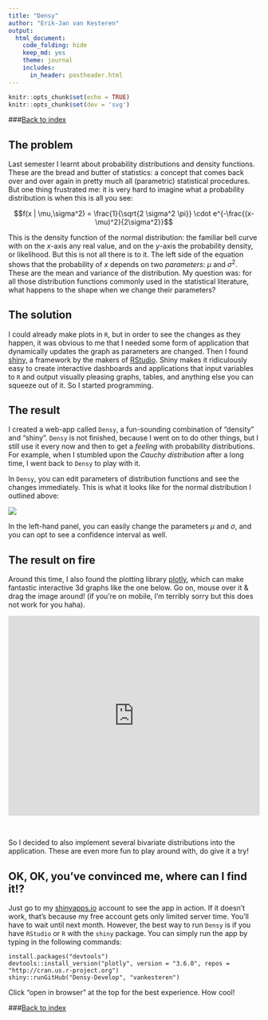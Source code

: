 ```yaml
---
title: "Densy"
author: "Erik-Jan van Kesteren"
output:
  html_document:
    code_folding: hide
    keep_md: yes
    theme: journal
    includes:
      in_header: postheader.html
---
```


```r
knitr::opts_chunk$set(echo = TRUE)
knitr::opts_chunk$set(dev = 'svg')
```

###[Back to index](../index.html)

## The problem
Last semester I learnt about probability distributions and density functions. These are the bread and butter of statistics: a concept that comes back over and over again in pretty much all (parametric) statistical procedures. But one thing frustrated me: it is very hard to imagine what a probability distribution is when this is all you see:

$$f(x | \mu,\sigma^2) = \frac{1}{\sqrt{2 \sigma^2 \pi}} \cdot e^{-\frac{(x-\mu)^2}{2\sigma^2}}$$


This is the density function of the normal distribution: the familiar bell curve with on the $x$-axis any real value, and on the $y$-axis the probability density, or likelihood. But this is not all there is to it. The left side of the equation shows that the probability of $x$ depends on two *parameters*: $\mu$ and $\sigma^2$. These are the mean and variance of the distribution. My question was: for all those distribution functions commonly used in the statistical literature, what happens to the shape when we change their parameters?

## The solution
I could already make plots in `R`, but in order to see the changes as they happen, it was obvious to me that I needed some form of application that dynamically updates the graph as parameters are changed. Then I found [shiny](http://shiny.rstudio.com/), a framework by the makers of [RStudio](https://www.rstudio.com/). Shiny makes it ridiculously easy to create interactive dashboards and applications that input variables to `R` and output visually pleasing graphs, tables, and anything else you can squeeze out of it. So I started programming.

## The result

I created a web-app called `Densy`, a fun-sounding combination of "density" and "shiny". `Densy` is not finished, because I went on to do other things, but I still use it every now and then to get a *feeling* with probability distributions. For example, when I stumbled upon the *Cauchy distribution* after a long time, I went back to `Densy` to play with it.

In `Densy`, you can edit parameters of distribution functions and see the changes immediately. This is what it looks like for the normal distribution I outlined above:

![](densy_files/normal.png)

In the left-hand panel, you can easily change the parameters $\mu$ and $\sigma$, and you can opt to see a confidence interval as well.

## The result on fire

Around this time, I also found the plotting library [plotly](https://plot.ly/), which can make fantastic interactive 3d graphs like the one below. Go on, mouse over it & drag the image around! (if you're on mobile, I'm terribly sorry but this does not work for you haha).

<iframe width="100%" height="400" frameborder="0" scrolling="no" src="https://plot.ly/~erikjan/3.embed?share_key=HPMG48qGQizPJ0gw0wWxc9"></iframe>

<br/>

So I decided to also implement several bivariate distributions into the application. These are even more fun to play around with, do give it a try!

## OK, OK, you've convinced me, where can I find it!?

Just go to my [shinyapps.io](https://erikjan.shinyapps.io/Densy/) account to see the app in action. If it doesn't work, that's because my free account gets only limited server time. You'll have to wait until next month. However, the best way to run `Densy` is if you have `RStudio` or `R` with the `shiny` package. You can simply run the app by typing in the following commands:
```
install.packages("devtools")
devtools::install_version("plotly", version = "3.6.0", repos = "http://cran.us.r-project.org")
shiny::runGitHub("Densy-Develop", "vankesteren")
```
Click "open in browser" at the top for the best experience. How cool!




###[Back to index](../index.html)
